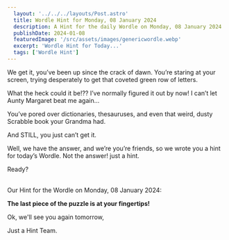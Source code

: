 ```yaml
---
  layout: '../../../layouts/Post.astro'
  title: Wordle Hint for Monday, 08 January 2024
  description: A Hint for the daily Wordle on Monday, 08 January 2024
  publishDate: 2024-01-08
  featuredImage: '/src/assets/images/genericwordle.webp'
  excerpt: 'Wordle Hint for Today...'
  tags: ['Wordle Hint']
---
```


  We get it, you’ve been up since the crack of dawn. You’re staring at your screen, trying desperately to get that coveted green row of letters. 

  What the heck could it be!??
  I’ve normally figured it out by now!
  I can’t let Aunty Margaret beat me again… 

  You’ve pored over dictionaries, thesauruses, and even that weird, dusty Scrabble book your Grandma had.

  And STILL, you just can’t get it. 

  Well, we have the answer, and we’re you’re friends, so we wrote you a hint for today’s Wordle.
  Not the answer! just a hint. 

  Ready?<br /><br />

  Our Hint for the Wordle on Monday, 08 January 2024:

  **The last piece of the puzzle is at your fingertips!**

  Ok, we'll see you again tomorrow, 

  Just a Hint Team.
  